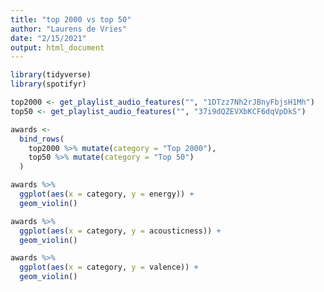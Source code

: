 ```yaml
---
title: "top 2000 vs top 50"
author: "Laurens de Vries"
date: "2/15/2021"
output: html_document
---
```


```r
library(tidyverse)
library(spotifyr)

```



```r
top2000 <- get_playlist_audio_features("", "1DTzz7Nh2rJBnyFbjsH1Mh")
top50 <- get_playlist_audio_features("", "37i9dQZEVXbKCF6dqVpDkS")

awards <-
  bind_rows(
    top2000 %>% mutate(category = "Top 2000"),
    top50 %>% mutate(category = "Top 50")
  )

awards %>%
  ggplot(aes(x = category, y = energy)) +
  geom_violin()

awards %>%
  ggplot(aes(x = category, y = acousticness)) +
  geom_violin()

awards %>%
  ggplot(aes(x = category, y = valence)) +
  geom_violin()

```


